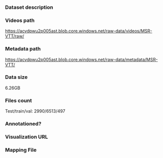 ### Dataset description

### Videos path

https://acvdpwu2p005ast.blob.core.windows.net/raw-data/videos/MSR-VTT/raw/

### Metadata path

https://acvdpwu2p005ast.blob.core.windows.net/raw-data/metadata/MSR-VTT/

### Data size

6.26GB

### Files count

Test/train/val: 2990/6513/497

### Annotationed?

### Visualization URL

### Mapping File
